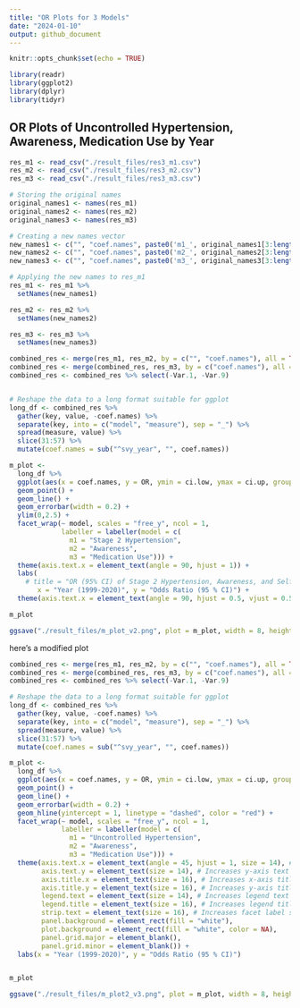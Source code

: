 ```yaml
---
title: "OR Plots for 3 Models"
date: "2024-01-10"
output: github_document
---
```


```r
knitr::opts_chunk$set(echo = TRUE)

library(readr)
library(ggplot2)
library(dplyr)
library(tidyr)
```

## OR Plots of Uncontrolled Hypertension, Awareness, Medication Use by Year

```r
res_m1 <- read_csv("./result_files/res3_m1.csv")
res_m2 <- read_csv("./result_files/res3_m2.csv")
res_m3 <- read_csv("./result_files/res3_m3.csv")

# Storing the original names
original_names1 <- names(res_m1)
original_names2 <- names(res_m2)
original_names3 <- names(res_m3)

# Creating a new names vector
new_names1 <- c("", "coef.names", paste0('m1_', original_names1[3:length(original_names1)]))
new_names2 <- c("", "coef.names", paste0('m2_', original_names2[3:length(original_names2)]))
new_names3 <- c("", "coef.names", paste0('m3_', original_names3[3:length(original_names3)]))

# Applying the new names to res_m1
res_m1 <- res_m1 %>%
  setNames(new_names1)

res_m2 <- res_m2 %>%
  setNames(new_names2)

res_m3 <- res_m3 %>%
  setNames(new_names3)

combined_res <- merge(res_m1, res_m2, by = c("", "coef.names"), all = TRUE)
combined_res <- merge(combined_res, res_m3, by = c("coef.names"), all = TRUE) 
combined_res <- combined_res %>% select(-Var.1, -Var.9)


# Reshape the data to a long format suitable for ggplot
long_df <- combined_res %>%
  gather(key, value, -coef.names) %>%
  separate(key, into = c("model", "measure"), sep = "_") %>%
  spread(measure, value) %>%
  slice(31:57) %>%
  mutate(coef.names = sub("^svy_year", "", coef.names))

m_plot <- 
  long_df %>%
  ggplot(aes(x = coef.names, y = OR, ymin = ci.low, ymax = ci.up, group = model)) +
  geom_point() +
  geom_line() +
  geom_errorbar(width = 0.2) +
  ylim(0,2.5) +
  facet_wrap(~ model, scales = "free_y", ncol = 1,
             labeller = labeller(model = c(
               m1 = "Stage 2 Hypertension",
               m2 = "Awareness",
               m3 = "Medication Use"))) +
  theme(axis.text.x = element_text(angle = 90, hjust = 1)) +
  labs(
    # title = "OR (95% CI) of Stage 2 Hypertension, Awareness, and Self-reported Antihypertensive Medication Us", 
       x = "Year (1999-2020)", y = "Odds Ratio (95 % CI)") +
  theme(axis.text.x = element_text(angle = 90, hjust = 0.5, vjust = 0.5, lineheight = 0.8))

m_plot

ggsave("./result_files/m_plot_v2.png", plot = m_plot, width = 8, height = 12, dpi = 300)
```

here's a modified plot
```r
combined_res <- merge(res_m1, res_m2, by = c("", "coef.names"), all = TRUE)
combined_res <- merge(combined_res, res_m3, by = c("coef.names"), all = TRUE) 
combined_res <- combined_res %>% select(-Var.1, -Var.9)

# Reshape the data to a long format suitable for ggplot
long_df <- combined_res %>%
  gather(key, value, -coef.names) %>%
  separate(key, into = c("model", "measure"), sep = "_") %>%
  spread(measure, value) %>%
  slice(31:57) %>%
  mutate(coef.names = sub("^svy_year", "", coef.names))

m_plot <- 
  long_df %>%
  ggplot(aes(x = coef.names, y = OR, ymin = ci.low, ymax = ci.up, group = model)) +
  geom_point() +
  geom_line() +
  geom_errorbar(width = 0.2) +
  geom_hline(yintercept = 1, linetype = "dashed", color = "red") +
  facet_wrap(~ model, scales = "free_y", ncol = 1,
             labeller = labeller(model = c(
               m1 = "Uncontrolled Hypertension",
               m2 = "Awareness",
               m3 = "Medication Use"))) +
  theme(axis.text.x = element_text(angle = 45, hjust = 1, size = 14), # Increases x-axis text size
        axis.text.y = element_text(size = 14), # Increases y-axis text size
        axis.title.x = element_text(size = 16), # Increases x-axis title size
        axis.title.y = element_text(size = 16), # Increases y-axis title size
        legend.text = element_text(size = 14), # Increases legend text size
        legend.title = element_text(size = 16), # Increases legend title size
        strip.text = element_text(size = 16), # Increases facet label size
        panel.background = element_rect(fill = "white"),
        plot.background = element_rect(fill = "white", color = NA),
        panel.grid.major = element_blank(),
        panel.grid.minor = element_blank()) +
  labs(x = "Year (1999-2020)", y = "Odds Ratio (95 % CI)")


m_plot

ggsave("./result_files/m_plot2_v3.png", plot = m_plot, width = 8, height = 6, dpi = 300)

```

